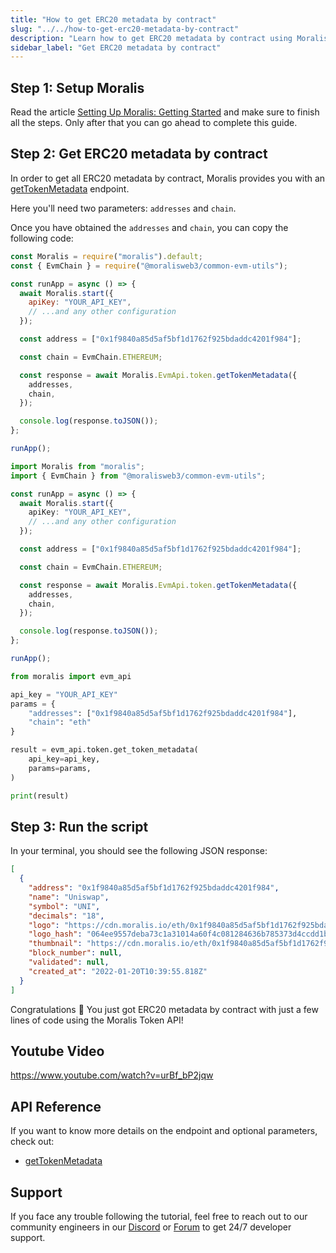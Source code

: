 ```yaml
---
title: "How to get ERC20 metadata by contract"
slug: "../../how-to-get-erc20-metadata-by-contract"
description: "Learn how to get ERC20 metadata by contract using Moralis Token API."
sidebar_label: "Get ERC20 metadata by contract"
---
```





## Step 1: Setup Moralis

Read the article [Setting Up Moralis: Getting Started](/web3-data-api/evm/get-your-api-key) and make sure to finish all the steps. Only after that you can go ahead to complete this guide.

## Step 2: Get ERC20 metadata by contract

In order to get all ERC20 metadata by contract, Moralis provides you with an [getTokenMetadata](/web3-data-api/evm/reference/get-token-metadata) endpoint.

Here you'll need two parameters: `addresses` and `chain`.

Once you have obtained the `addresses` and `chain`, you can copy the following code:


<Tabs groupId="programming-language">
  <TabItem value="javascript" label="index.js (JavaScript)" default>

```javascript index.js
const Moralis = require("moralis").default;
const { EvmChain } = require("@moralisweb3/common-evm-utils");

const runApp = async () => {
  await Moralis.start({
    apiKey: "YOUR_API_KEY",
    // ...and any other configuration
  });

  const address = ["0x1f9840a85d5af5bf1d1762f925bdaddc4201f984"];

  const chain = EvmChain.ETHEREUM;

  const response = await Moralis.EvmApi.token.getTokenMetadata({
    addresses,
    chain,
  });

  console.log(response.toJSON());
};

runApp();
```

</TabItem>
<TabItem value="typescript" label="index.ts (TypeScript)">

```typescript index.ts
import Moralis from "moralis";
import { EvmChain } from "@moralisweb3/common-evm-utils";

const runApp = async () => {
  await Moralis.start({
    apiKey: "YOUR_API_KEY",
    // ...and any other configuration
  });

  const address = ["0x1f9840a85d5af5bf1d1762f925bdaddc4201f984"];

  const chain = EvmChain.ETHEREUM;

  const response = await Moralis.EvmApi.token.getTokenMetadata({
    addresses,
    chain,
  });

  console.log(response.toJSON());
};

runApp();
```

</TabItem>
<TabItem value="python" label="index.py (Python)">

```python index.py
from moralis import evm_api

api_key = "YOUR_API_KEY"
params = {
    "addresses": ["0x1f9840a85d5af5bf1d1762f925bdaddc4201f984"],
    "chain": "eth"
}

result = evm_api.token.get_token_metadata(
    api_key=api_key,
    params=params,
)

print(result)
```

</TabItem>
</Tabs>

## Step 3: Run the script


<RunTheScript />

In your terminal, you should see the following JSON response:

```json
[
  {
    "address": "0x1f9840a85d5af5bf1d1762f925bdaddc4201f984",
    "name": "Uniswap",
    "symbol": "UNI",
    "decimals": "18",
    "logo": "https://cdn.moralis.io/eth/0x1f9840a85d5af5bf1d1762f925bdaddc4201f984.webp",
    "logo_hash": "064ee9557deba73c1a31014a60f4c081284636b785373d4ccdd1b3440df11f43",
    "thumbnail": "https://cdn.moralis.io/eth/0x1f9840a85d5af5bf1d1762f925bdaddc4201f984_thumb.webp",
    "block_number": null,
    "validated": null,
    "created_at": "2022-01-20T10:39:55.818Z"
  }
]
```

Congratulations 🥳 You just got ERC20 metadata by contract with just a few lines of code using the Moralis Token API!

## Youtube Video

https://www.youtube.com/watch?v=urBf_bP2jqw

## API Reference

If you want to know more details on the endpoint and optional parameters, check out:

<ul>
  <li><a href="/web3-data-api/evm/reference/get-token-metadata">getTokenMetadata</a></li>
</ul>

## Support

If you face any trouble following the tutorial, feel free to reach out to our community engineers in our [Discord](https://moralis.io/discord) or [Forum](https://forum.moralis.io) to get 24/7 developer support.
